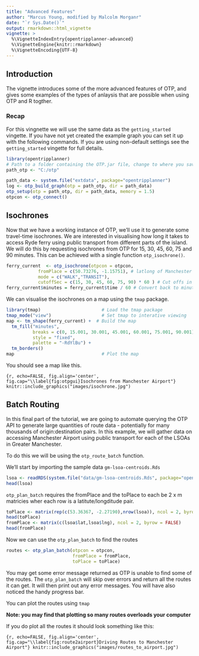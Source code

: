 ```yaml
---
title: "Advanced Features"
author: "Marcus Young, modified by Malcolm Morganr"
date: "`r Sys.Date()`"
output: rmarkdown::html_vignette
vignette: >
  %\VignetteIndexEntry{opentripplanner-advanced}
  %\VignetteEngine{knitr::rmarkdown}
  %\VignetteEncoding{UTF-8}
---
```


## Introduction

The vignette introduces some of the more advanced features of OTP, and gives some examples of the types of anlaysis that are possible when using OTP and R togther.

### Recap

For this vingnette we will use the same data as the `getting_started` vingette. If you have not yet created the example graph you can set it up with the following commands. If you are using non-default settings see the `getting_started` vingette for full details.

```r
library(opentripplanner)
# Path to a folder containing the OTP.jar file, change to where you saved the file.
path_otp <- "C:/otp"

path_data <- system.file("extdata", package="opentripplanner")
log <- otp_build_graph(otp = path_otp, dir = path_data)
otp_setup(otp = path_otp, dir = path_data, memory = 1.5)
otpcon <- otp_connect()

```

## Isochrones

Now that we have a working instance of OTP, we'll use it to generate some travel-time isochrones. We are interested in visualising how long it takes to access Ryde ferry using public transport from different parts of the island. We will do this by requesting isochrones from OTP for 15, 30, 45, 60, 75 and 90 minutes. This can be achieved with a single function `otp_isochrone()`.

```r
ferry_current  <- otp_isochrone(otpcon = otpcon,
            fromPlace = c(50.73276, -1.15751), # latlong of Manchester Airport
            mode = c("WALK","TRANSIT"),
            cutoffSec = c(15, 30, 45, 60, 75, 90) * 60 ) # Cut offs in seconds
ferry_current$minutes = ferry_current$time / 60 # Convert back to minutes

```

We can visualise the isochrones on a map using the `tmap` package.

```r
library(tmap)                       # Load the tmap package
tmap_mode("view")                   # Set tmap to interative viewing
map <- tm_shape(ferry_current) +  # Build the map
  tm_fill("minutes",
          breaks = c(0, 15.001, 30.001, 45.001, 60.001, 75.001, 90.001),
          style = "fixed",
          palette = "-RdYlBu") +
  tm_borders()
map                                 # Plot the map
```

You should see a map like this.

```{r, echo=FALSE, fig.align='center', fig.cap="\\label{fig:otpgui}Isochrones from Manchester Airport"}
knitr::include_graphics("images/isochrone.jpg")
```

## Batch Routing

In this final part of the tutorial, we are going to automate querying the OTP API to generate large quantities of route data - potentially for many thousands of origin:destination pairs. In this example, we will gather data on accessing Manchester Airport using public transport for each of the LSOAs in Greater Manchester.

To do this we will be using the `otp_route_batch` function.

We'll start by importing the sample data `gm-lsoa-centroids.Rds` 

```r
lsoa <- readRDS(system.file("data/gm-lsoa-centroids.Rds", package="opentripplanner"))
head(lsoa)
```

`otp_plan_batch` requires the fromPlace and the toPlace to each be 2 x m matricies wher each row is a latitute/longditude pair.


```r
toPlace <- matrix(rep(c(53.36367, -2.27190),nrow(lsoa)), ncol = 2, byrow = TRUE)
head(toPlace)
fromPlace <- matrix(c(lsoa$lat,lsoa$lng), ncol = 2, byrow = FALSE)
head(fromPlace)
```

Now we can use the `otp_plan_batch` to find the routes

```r
routes <- otp_plan_batch(otpcon = otpcon,
                         fromPlace = fromPlace,
                         toPlace = toPlace)
```


You may get some error message returned as OTP is unable to find some of the routes. The `otp_plan_batch` will skip over errors and return all the routes it can get. It will then print out any error messages. You will have also noticed the handy progress bar.

You can plot the routes using `tmap` 

**Note: you may find that plotting so many routes overloads your computer** 

If you do plot all the routes it should look something like this:

```{r, echo=FALSE, fig.align='center', fig.cap="\\label{fig:route2airport}Driving Routes to Manchester Airport"}
knitr::include_graphics("images/routes_to_airport.jpg")
```

